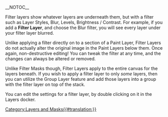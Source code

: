 __NOTOC__

Filter layers show whatever layers are underneath them, but with a filter such as Layer Styles, Blur, Levels, Brightness / Contrast. For example, if you add a '''Filter Layer''', and choose the Blur filter, you will see every layer under your filter layer blurred.

Unlike applying a filter directly on to a section of a Paint Layer, Filter Layers do not actually alter the original image in the Paint Layers below them. Once again, non-destructive editing! You can tweak the filter at any time, and the changes can always be altered or removed.

Unlike Filter Masks though, Filter Layers apply to the entire canvas for the layers beneath. If you wish to apply a filter layer to only ''some'' layers, then you can utilize the Group Layer feature and add those layers into a group with the filter layer on top of the stack.

You can edit the settings for a filter layer, by double clicking on it in the Layers docker.

{{Note|
Only Krita native filters (the ones in the Filter menu) can be used with Filter Layers. Filter Layers are not supported using the externally integrated G'Mic filters.}}

[[Category:Layers and Masks{{#translation:}}]]
